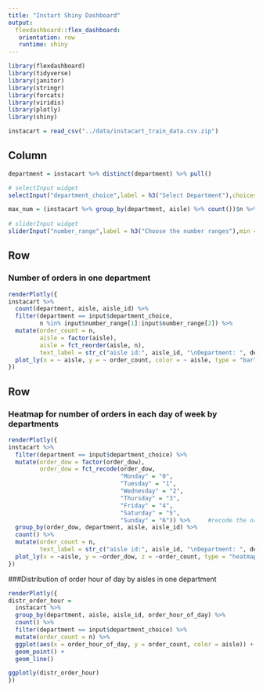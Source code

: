 ```yaml
---
title: "Instart Shiny Dashboard"
output: 
  flexdashboard::flex_dashboard:
   orientation: row
   runtime: shiny
---
```


```r
library(flexdashboard)
library(tidyverse)
library(janitor)
library(stringr)
library(forcats)
library(viridis)
library(plotly)
library(shiny)
```


```r
instacart = read_csv("../data/instacart_train_data.csv.zip")
```




Column {.sidebar}
-----------------------------------------------------------------------
```r
department = instacart %>% distinct(department) %>% pull()

# selectInput widget
selectInput("department_choice",label = h3("Select Department"),choices = department)

max_num = (instacart %>% group_by(department, aisle) %>% count())$n %>% max()
  
# sliderInput widget
sliderInput("number_range",label = h3("Choose the number ranges"),min = 500, max = max_num,value = c(1000,300000))

```



Row
-----------------------------------------------------------------------
### Number of orders in one department
```r
renderPlotly({
instacart %>% 
  count(department, aisle, aisle_id) %>%
  filter(department == input$department_choice,
         n %in% input$number_range[1]:input$number_range[2]) %>%
  mutate(order_count = n,
         aisle = factor(aisle),
         aisle = fct_reorder(aisle, n),
         text_label = str_c("aisle id:", aisle_id, "\nDepartment: ", department)) %>%
  plot_ly(x = ~ aisle, y = ~ order_count, color = ~ aisle, type = "bar", text = ~text_label)
})

```




Row {.tabset .tabset-fade}
-----------------------------------------------------------------------
### Heatmap for number of orders in each day of week by departments
```r
renderPlotly({
instacart %>% 
  filter(department == input$department_choice) %>%
  mutate(order_dow = factor(order_dow),
         order_dow = fct_recode(order_dow,
                                "Monday" = "0",
                                "Tuesday" = "1",
                                "Wednesday" = "2",
                                "Thursday" = "3",
                                "Friday" = "4",
                                "Saturday" = "5",
                                "Sunday" = "6")) %>%     #recode the order_dow
  group_by(order_dow, department, aisle, aisle_id) %>% 
  count() %>% 
  mutate(order_count = n,
         text_label = str_c("aisle id:", aisle_id, "\nDepartment: ", department)) %>%
  plot_ly(x = ~aisle, y = ~order_dow, z = ~order_count, type = "heatmap", text = ~text_label)
})
```

###Distribution of order hour of day by aisles in one department
```r
renderPlotly({
distr_order_hour = 
  instacart %>% 
  group_by(department, aisle, aisle_id, order_hour_of_day) %>%
  count() %>%
  filter(department == input$department_choice) %>%
  mutate(order_count = n) %>%
  ggplot(aes(x = order_hour_of_day, y = order_count, color = aisle)) +
  geom_point() +
  geom_line()

ggplotly(distr_order_hour)
})
```




